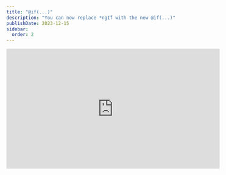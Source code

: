 ```yaml
---
title: "@if(...)"
description: "You can now replace *ngIf with the new @if(...)"
publishDate: 2023-12-15
sidebar:
  order: 2
---
```



<div class="not-content flex">
	<iframe
		className="mx-auto mb-10"
		width="560"
		height="315"
		src="https://www.youtube.com/embed/qvwGt_v7a80?si=ckUwhXxlzagKFqHc"
		title="YouTube video player"
		frameBorder="0"
		allow="accelerometer; autoplay; clipboard-write; encrypted-media; gyroscope; picture-in-picture; web-share"
		allowFullScreen
	/>
</div>

הסינטקס החדש `@if` שניתן להשתמש בו כדי להחליף את `*ngIf` זמין מ-**Angular 17**.
הסינטקס החדש הוא הרבה יותר נקי וקריא, וגם עוצמתי יותר.  
בואו נראה את השינויים:

## `*ngIf` -> `@if`

הדרך הישנה ליצור הצהרת if בטמפלט שלך באנגולר הייתה על ידי שימוש בהוראת ה Directive `*ngIf`.  
הדרך החדשה היא על ידי שימוש בסינטקס `@if`.  
בואו נראה דוגמה:

<div className="mt-5 not-content ltr">
<Sandpack 
	client:load
	customSetup={{ 
		dependencies: { 			
			"@angular/core": "^17.0.0",
			"@angular/platform-browser": "^17.0.0",
			"@angular/platform-browser-dynamic": "^17.0.0",
			"@angular/common": "^17.0.0",
			"@angular/compiler": "^17.0.0"			
		}
	}}
	
	files={{
		"src/app/old-if.component.ts": {
			readOnly: true,
			code: `import { Component, ChangeDetectionStrategy } from '@angular/core';
@Component({
	changeDetection: ChangeDetectionStrategy.OnPush,
	selector: 'old-if',
	standalone: true,
	imports: [CommonModule],
	template: \`
		<h1>Old way - *ngIf</h1>
		<h3>Simple</h3>
		<div *ngIf="num === 1">
			<span>num is 1</span>
		</div>
		<h3>with else</h3>
		<div *ngIf="num === 2; else elseBlock">
			<span>num is 1</span>
		</div>
		<ng-template #elseBlock>
			<span>num is not 1</span>
		</ng-template>		
	\`,
})
export class OldIfComponent {
	num = 1;
}
`
		},
		"src/app/new-if.component.ts": {
			readOnly: true,
			code: `import { Component, ChangeDetectionStrategy } from '@angular/core';
@Component({
	changeDetection: ChangeDetectionStrategy.OnPush,
	selector: 'new-if',
	standalone: true,
	imports: [CommonModule],
	template: \`
		<h1>new way - &#64;ngIf</h1>
		<h3>Simple</h3>
		
		@if(num === 1) {
			<span>num is 1</span>
		}
		
		<h3>with else</h3>
		
		@if(num === 2) {
			<span>num is 1</span>
		}
		@else {
			<span>num is not 2</span>
		}
		
		<h3>with else if</h3>
		@if(num === 2) {
			<span>num is 1</span>
		}
		@else if(num === 3) {
			<span>num is not 2</span>
		}
		@else {
			<span>num is not 2 or 3</span>
		}
		
		<h3>Grabbing the $implicit</h3>
		@if(num; as num1) {
			<span>num is {{num1}}</span>
		}
		
	\`,
})
export class NewIfComponent {
	num = 1;
}
`
		},
		"src/app/app.component.ts": {
			hidden: true,
			readOnly: true,
			code: `import { Component, ChangeDetectionStrategy } from '@angular/core';
@Component({
  changeDetection: ChangeDetectionStrategy.OnPush,
  selector: 'app-root',
  standalone: true,
  imports: [OldIfComponent, NewIfComponent],
  template: \`
    <h1>*ngIf -> &#64;if</h1>
		<old-if></old-if>
		<new-if></new-if>
  \`,
})
export class AppComponent {	
}`
		},		
		"src/main.ts": {
			hidden: true,
			readOnly: true,
			code: `import '@angular/compiler';

bootstrapApplication(AppComponent)
  .catch((err) => console.error(err));
`
		}	
	}}
	
	template="angular" 
/>
</div>

נשים לב לכמה נקודות:

- הסינטקס `@if` הוא הרבה יותר נקי וקריא.
- המקרה של `else` הוא הרבה יותר קל לכתיבה בסינטקס החדש.
- ניתן להשתמש ב-`@else if` שלא ניתן בסינטקס הישן.

## Playground

ניתן להתאמן על הסינטקס החדש `@if` ולכתוב קוד בחלון למטה:

<div className="mt-5 not-content ltr">
<Sandpack 
	client:load
	customSetup={{ 
		dependencies: { 			
			"@angular/core": "^17.0.0",
			"@angular/platform-browser": "^17.0.0",
			"@angular/platform-browser-dynamic": "^17.0.0",
			"@angular/common": "^17.0.0",
			"@angular/compiler": "^17.0.0"			
		}
	}}
	
	files={{		
		"src/app/app.component.ts": {						
			code: `import { Component, ChangeDetectionStrategy } from '@angular/core';

@Component({
  changeDetection: ChangeDetectionStrategy.OnPush,
  selector: 'app-root',
  standalone: true,
  imports: [CommonModule],
  template: \`
    <h1>Practice &#64;if</h1>		
  \`,
})
export class AppComponent {	
}`
		},		
		"src/main.ts": {
			hidden: true,
			readOnly: true,
			code: `import '@angular/compiler';

bootstrapApplication(AppComponent)
  .catch((err) => console.error(err));
`
		}	
	}}
	
	template="angular" 
/>
</div>